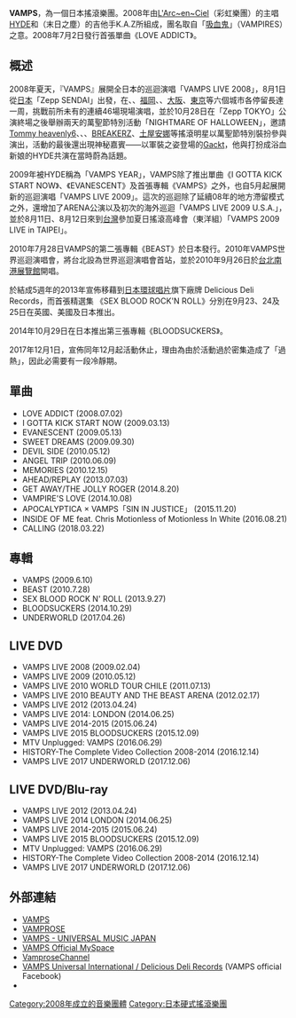 {{Unreferenced|time=2021-11-23T12:19:37+00:00}}
{{noteTA
|G1=Show
}}
{{藝人
| 姓名 = VAMPS
| 類型 = 樂團
| 圖片 = VAMPS -12062013 - 4.jpg
| 圖片簡介 = K.A.Z（左）、HYDE（右）
| 圖片尺寸 = 
| 綽號 = 
| 音樂類型 = [[另類搖滾|另類搖滾]]、[[油漬搖滾|油漬搖滾]]、[[硬式搖滾|硬式搖滾]]、[[另類金屬|另類金屬]]
| 出身地   = {{JPN}}
| 活躍年代 = 2008年 - 2017年
| 唱片公司 = {{tsl|ja|VAMPROSE||VAMPROSE}}（2008年 - 2013年）<br/> [[環球音樂_(日本)|Delicious Deli Records]] （2013年 - 2014年）<br/> {{tsl|ja|Virgin Music||Virgin Music}}<br />（2014年 - ）</small><br/>
| 經紀公司 =
| 相關團體 = 
| 網站 = {{url|http://www.vampsxxx.com/}}
| 現任成員 = [[Hyde|HYDE]]（主音、吉他手）<br />{{tsl|ja|K.A.Z||K.A.Z}}（吉他手）
| 過去成員 = 
| 獎項 = 
}}

'''VAMPS'''，為一個日本搖滾樂團。2008年由[[L'Arc~en~Ciel|L'Arc~en~Ciel]]（彩虹樂團）的主唱[[Hyde|HYDE]]和{{tsl|ja|Oblivion Dust||Oblivion Dust}}（末日之塵）的吉他手K.A.Z所組成，團名取自「[[吸血鬼|吸血鬼]]」（VAMPIRES）之意。2008年7月2日發行首張單曲《LOVE ADDICT》。

== 概述 ==
2008年夏天，『VAMPS』展開全日本的巡迴演唱「VAMPS LIVE 2008」，8月1日從[[日本|日本]]{{tsl|ja|仙台||仙台}}「Zepp SENDAI」出發，在{{tsl|ja|仙台||仙台}}、{{tsl|ja|札幌||札幌}}、[[福冈|福岡]]、{{tsl|ja|名古屋||名古屋}}、[[大阪市|大阪]]、[[东京|東京]]等六個城市各停留長達一周，挑戰前所未有的連續46場現場演唱，並於10月28日在「Zepp TOKYO」公演終場之後舉辦兩天的萬聖節特別活動「NIGHTMARE OF HALLOWEEN」，邀請[[川瀨智子|Tommy heavenly6]]、{{tsl|ja|MONORAL||MONORAL}}、{{tsl|ja|Acid Black Cherry||Acid Black Cherry}}、[[BREAKERZ|BREAKERZ]]、[[土屋安娜|土屋安娜]]等搖滾明星以萬聖節特別裝扮參與演出，活動的最後還出現神秘嘉賓——以軍裝之姿登場的[[GACKT|Gackt]]，他與打扮成浴血新娘的HYDE共演在當時蔚為話題。

2009年被HYDE稱為「VAMPS YEAR」，VAMPS除了推出單曲《I GOTTA KICK START NOW》、《EVANESCENT》及首張專輯《VAMPS》之外，也自5月起展開新的巡迴演唱「VAMPS LIVE 2009」。這次的巡迴除了延續08年的地方滯留模式之外，還增加了ARENA公演以及初次的海外巡迴「VAMPS LIVE 2009 U.S.A.」，並於8月11日、8月12日來到[[臺灣|台灣]]參加夏日搖滾高峰會（東洋組）「VAMPS 2009 LIVE in TAIPEI」。

2010年7月28日VAMPS的第二張專輯《BEAST》於日本發行。2010年VAMPS世界巡迴演唱會，將台北設為世界巡迴演唱會首站，並於2010年9月26日於[[臺北市|台北]][[南港展覽館|南港展覽館]]開唱。

於結成5週年的2013年宣佈移藉到[[環球音樂_(日本)|日本環球唱片]]旗下廠牌 Delicious Deli Records，而首張精選集 《SEX BLOOD ROCK'N ROLL》分別在9月23、24及25日在英國、美國及日本推出。

2014年10月29日在日本推出第三張專輯《BLOODSUCKERS》。

2017年12月1日，宣佈同年12月起活動休止，理由為由於活動過於密集造成了「過熱」，因此必需要有一段冷靜期。

==單曲==
*LOVE ADDICT (2008.07.02)
*I GOTTA KICK START NOW (2009.03.13)
*EVANESCENT (2009.05.13)
*SWEET DREAMS (2009.09.30)
*DEVIL SIDE (2010.05.12)
*ANGEL TRIP (2010.06.09)
*MEMORIES (2010.12.15)
*AHEAD/REPLAY (2013.07.03)
*GET AWAY/THE JOLLY ROGER (2014.8.20)
*VAMPIRE'S LOVE (2014.10.08)
*APOCALYPTICA × VAMPS「SIN IN JUSTICE」 (2015.11.20)
*INSIDE OF ME feat. Chris Motionless of Motionless In White (2016.08.21)
*CALLING (2018.03.22)

==專輯==
*VAMPS (2009.6.10)
*BEAST (2010.7.28)
*SEX BLOOD ROCK N' ROLL (2013.9.27)
*BLOODSUCKERS (2014.10.29)
*UNDERWORLD (2017.04.26)

==LIVE DVD==
*VAMPS LIVE 2008 (2009.02.04)
*VAMPS LIVE 2009 (2010.05.12)
*VAMPS LIVE 2010 WORLD TOUR CHILE (2011.07.13)
*VAMPS LIVE 2010 BEAUTY AND THE BEAST ARENA (2012.02.17)
*VAMPS LIVE 2012 (2013.04.24)
*VAMPS LIVE 2014: LONDON (2014.06.25)
*VAMPS LIVE 2014-2015 (2015.06.24)
*VAMPS LIVE 2015 BLOODSUCKERS (2015.12.09)
*MTV Unplugged: VAMPS (2016.06.29)
*HISTORY-The Complete Video Collection 2008-2014 (2016.12.14)
*VAMPS LIVE 2017 UNDERWORLD (2017.12.06)

==LIVE DVD/Blu-ray==
*VAMPS LIVE 2012 (2013.04.24)
*VAMPS LIVE 2014 LONDON (2014.06.25)
*VAMPS LIVE 2014-2015 (2015.06.24)
*VAMPS LIVE 2015 BLOODSUCKERS (2015.12.09)
*MTV Unplugged: VAMPS (2016.06.29)
*HISTORY-The Complete Video Collection 2008-2014 (2016.12.14)
*VAMPS LIVE 2017 UNDERWORLD (2017.12.06)

== 外部連結 ==
* [http://www.vampsxxx.com/ VAMPS] {{Wayback|url=http://www.vampsxxx.com/ |date=20220406223014 }}
* [http://www.vamprose.com/ VAMPROSE]{{Wayback|url=http://www.vamprose.com/ |date=20090531043556 }}
* [http://www.universal-music.co.jp/vamps/ VAMPS - UNIVERSAL MUSIC JAPAN] {{Wayback|url=http://www.universal-music.co.jp/vamps/ |date=20211108110942 }}
* [http://www.myspace.com/vampsofficial VAMPS Official MySpace]{{Wayback|url=http://www.myspace.com/vampsofficial |date=20080725204246 }}
* [http://www.youtube.com/user/VamproseChannel VamproseChannel] {{Wayback|url=http://www.youtube.com/user/VamproseChannel |date=20211110001616 }}
* [http://www.facebook.com/VAMPS.UniversalInternational.DeliciousDeliRecords VAMPS Universal International / Delicious Deli Records] {{Wayback|url=http://www.facebook.com/VAMPS.UniversalInternational.DeliciousDeliRecords |date=20160206124845 }} (VAMPS official Facebook)
* {{Twitter|VAMPS_JPN}}

{{Authority control}}
{{DEFAULTSORT:VAMPS}}
[[Category:2008年成立的音樂團體|Category:2008年成立的音樂團體]]
[[Category:日本硬式搖滾樂團|Category:日本硬式搖滾樂團]]